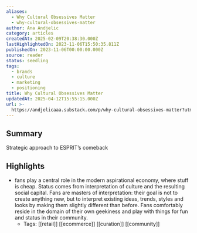 ```yaml
---
aliases:
  - Why Cultural Obsessives Matter
  - why-cultural-obsessives-matter
author: Ana Andjelic
category: articles
createdAt: 2025-02-09T20:38:30.000Z
lastHighlightedOn: 2023-11-06T15:50:35.811Z
publishedOn: 2023-11-06T00:00:00.000Z
source: reader
status: seedling
tags:
  - brands
  - culture
  - marketing
  - positioning
title: Why Cultural Obsessives Matter
updatedAt: 2025-04-12T15:55:15.000Z
url: >-
  https://andjelicaaa.substack.com/p/why-cultural-obsessives-matter?utm_source=post-email-title&publication_id=18831&post_id=138608995&utm_campaign=email-post-title&isFreemail=false&r=og9hp&utm_medium=email
---
```

## Summary

Strategic approach to ESPRIT’s comeback

## Highlights

- fans play a central role in the modern aspirational economy, where stuff is cheap. Status comes from interpretation of culture and the resulting social capital. Fans are masters of interpretation: their goal is not to create anything new, but to interpret existing ideas, trends, styles and looks by making them slightly different than before. Fans comfortably reside in the domain of their own geekiness and play with things for fun and status in their community.
    - Tags: [[retail]] [[ecommerce]] [[curation]] [[community]]
